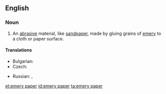 ==English==
{{wikipedia}}

===Noun===
{{en-noun|-|head=[[emery]] [[paper]]}}

# An [[abrasive]] material, like [[sandpaper]], made by gluing grains of [[emery]] to a cloth or paper surface.

====Translations====
{{trans-top|abrasive material}}
* Bulgarian: {{t|bg|шкурка|f|sc=Cyrl}}
* Czech: {{t|cs|smirkový papír|m}}
{{trans-mid}}
* Russian: {{t+|ru|наждачная бумага|f|sc=Cyrl}},  {{t+|ru|шкурка|f|sc=Cyrl}}
{{trans-bottom}}

[[et:emery paper]]
[[id:emery paper]]
[[ta:emery paper]]